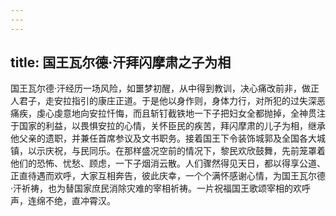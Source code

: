 ```yaml
---
---
---
```

title: 国王瓦尔德·汗拜闪摩肃之子为相
---




国王瓦尔德·汗经历一场风险，如噩梦初醒，从中得到教训，决心痛改前非，做正人君子，走安拉指引的康庄正道。于是他以身作则，身体力行，对所犯的过失深恶痛疾，虔心虔意地向安拉忏悔，而且斩钉截铁地一下子把妇女全都抛掉，全神贯注于国家的利益，以畏惧安拉的心情，关怀臣民的疾苦，拜闪摩肃的儿子为相，继承他父亲的遗职，并兼任首席参议及文书职务。接着国王下令装饰城郭及全国各大城镇，以示庆祝，与民同乐。在那样盛况空前的情况下，黎民欢欣鼓舞，先前笼罩着他们的恐怖、忧愁、顾虑，一下子烟消云散。人们骤然得见天日，都以得享公道、正直待遇而欢呼，大家互相奔告，彼此庆幸，一个个满怀感谢心情，为国王瓦尔德·汗祈祷，也为替国家庶民消除灾难的宰相祈祷。一片祝福国王歌颂宰相的欢呼声，连绵不绝，直冲霄汉。